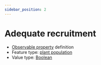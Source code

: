 ```yaml
---
sidebar_position: 2
---
```



# Adequate recruitment

- [Observable property](/viewers/dawe-vocabs?uri=https://linked.data.gov.au/def/test/dawe-cv/0f6d5b8e-4c3c-41b9-a8c0-99039718b59c) definition
- Feature type: [plant population](http://linked.data.gov.au/def/tern-cv/ae71c3f6-d430-400f-a1d4-97a333b4ee02)
- Value type: [Boolean](https://w3id.org/tern/ontologies/tern/Boolean)


<Example protocolModule="recruitment-age" observableProperty="https://linked.data.gov.au/def/test/dawe-cv/0f6d5b8e-4c3c-41b9-a8c0-99039718b59c" />
